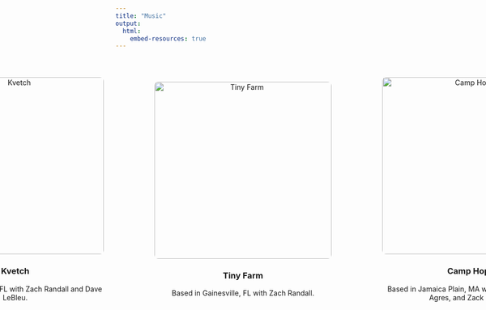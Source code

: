 ```yaml
---
title: "Music"
output: 
  html: 
    embed-resources: true
---
```


<style>
/* Hide the title in the document body */
h1.title {
    display: none;
}


/* Center the flex container and ensure uniform spacing */
.container {
    display: flex;
    justify-content: center; /* Center the entire container */
    align-items: center; /* Center items vertically */
    gap: 100px; /* Increase gap to add more space between items */
    width: 100%;
    margin: 0 auto;
    padding: 40px 0; /* Add padding to center content vertically */
    position: relative;
    z-index: 1; /* Ensure content is above the overlay */
}

/* Center each item inside the container */
.container > div {
    text-align: center;
}

/* Ensure all images are the same size */
.container img {
    width: 350px; /* Set a fixed width for uniformity */
    height: 350px; /* Set a fixed height for uniformity */
    object-fit: cover; /* Ensure images are properly cropped */
    border-radius: 8px;
    display: block; /* Ensure images are block-level for alignment */
    margin: 0 auto; /* Center images horizontally within their div */
}
</style>

```{=html}
<div class="container">
  <div>
    <a href="https://kvetchgnv.bandcamp.com/album/songs-to-complain-about" target="_blank">
      <img src="assets/kvetch.jpg" alt="Kvetch">
    </a>
    <h3>Kvetch</h3>
    <p>Based in Gainesville, FL with Zach Randall and Dave LeBleu.</p>
  </div>
  <div>
    <a href="https://tinyfarm.bandcamp.com/album/tiny-demo" target="_blank">
      <img src="assets/tinyfarm.jpg" alt="Tiny Farm">
    </a>
    <h3>Tiny Farm</h3>
    <p>Based in Gainesville, FL with Zach Randall.</p>
  </div>
  <div>
    <a href="https://camphope.bandcamp.com/album/camp-hope-demo" target="_blank">
      <img src="assets/camphope.jpg" alt="Camp Hope">
    </a>
    <h3>Camp Hope</h3>
    <p>Based in Jamaica Plain, MA with Jesus Vio, Phillip Agres, and Zack Lanoue.</p>
  </div>
</div>
```
